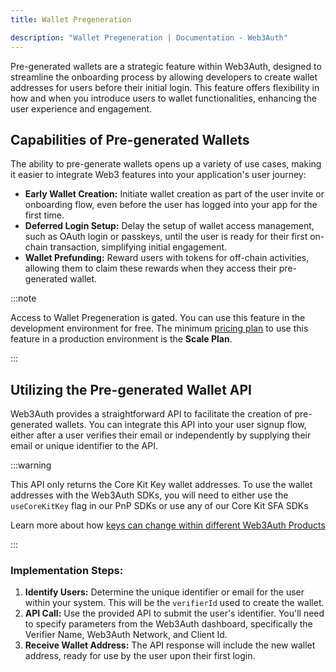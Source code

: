 ```yaml
---
title: Wallet Pregeneration

description: "Wallet Pregeneration | Documentation - Web3Auth"
---
```



Pre-generated wallets are a strategic feature within Web3Auth, designed to streamline the onboarding
process by allowing developers to create wallet addresses for users before their initial login. This
feature offers flexibility in how and when you introduce users to wallet functionalities, enhancing
the user experience and engagement.

## Capabilities of Pre-generated Wallets

The ability to pre-generate wallets opens up a variety of use cases, making it easier to integrate
Web3 features into your application's user journey:

- **Early Wallet Creation:** Initiate wallet creation as part of the user invite or onboarding flow,
  even before the user has logged into your app for the first time.
- **Deferred Login Setup:** Delay the setup of wallet access management, such as OAuth login or
  passkeys, until the user is ready for their first on-chain transaction, simplifying initial
  engagement.
- **Wallet Prefunding:** Reward users with tokens for off-chain activities, allowing them to claim
  these rewards when they access their pre-generated wallet.

:::note

Access to Wallet Pregeneration is gated. You can use this feature in the development environment for
free. The minimum [pricing plan](https://web3auth.io/pricing.html) to use this feature in a
production environment is the **Scale Plan**.

:::

## Utilizing the Pre-generated Wallet API

Web3Auth provides a straightforward API to facilitate the creation of pre-generated wallets. You can
integrate this API into your user signup flow, either after a user verifies their email or
independently by supplying their email or unique identifier to the API.

:::warning

This API only returns the Core Kit Key wallet addresses. To use the wallet addresses with the
Web3Auth SDKs, you will need to either use the `useCoreKitKey` flag in our PnP SDKs or use any of
our Core Kit SFA SDKs

Learn more about how
[keys can change within different Web3Auth Products](/docs/troubleshooting/different-private-key#product)

:::

### Implementation Steps:

1. **Identify Users:** Determine the unique identifier or email for the user within your system.
   This will be the `verifierId` used to create the wallet.
2. **API Call:** Use the provided API to submit the user's identifier. You'll need to specify
   parameters from the Web3Auth dashboard, specifically the Verifier Name, Web3Auth Network, and
   Client Id.
3. **Receive Wallet Address:** The API response will include the new wallet address, ready for use
   by the user upon their first login.

<PregenerateWallet />
